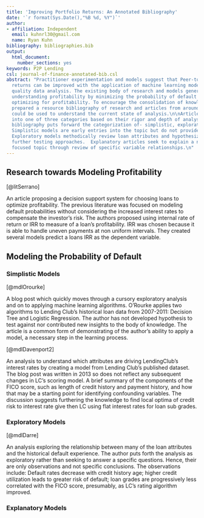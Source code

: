 ```yaml
---
title: 'Improving Portfolio Returns: An Annotated Bibliography'
date: '`r format(Sys.Date(),"%B %d, %Y")`'
author:
- affiliation: Independent
  email: kuhnrl30@gmail.com
  name: Ryan Kuhn
bibliography: bibliographies.bib
output: 
  html_document:
    number_sections: yes
keywords: P2P Lending
csl: journal-of-finance-annotated-bib.csl
abstract: "Practitioner experimentation and models suggest that Peer-to-Peer lending
  returns can be improved with the application of machine learning models and high
  quality data analysis. The existing body of research and models generally focus on 
  understanding profitability by minimizing the probability of default rather than 
  optimizing for profitability. To encourage the consolidation of knowledge, I've 
  prepared a resource bibliography of research and articles from around the web that 
  could be used to understand the current state of analysis.\n\nArticles can be classified 
  into one of three categories based on their rigor and depth of analysis.  This 
  bibliography puts forward the categorization of- simplistic, exploratory, and explanatory. 
  Simplistic models are early entries into the topic but do not provide significant insight. 
  Exploratory models methodically review loan attributes and hypothesize 
  further testing approaches.  Explanatory articles seek to explain a narrowly 
  focused topic through review of specific variable relationships.\n"
---
```


## Research towards Modeling Profitability 
[@litSerrano]

An article proposing a decision support system for choosing loans to optimize profitability.  The previous literature was focused on modeling default probabilities without considering the increased interest rates to compensate the investor's risk.  The authors proposed using internal rate of return or IRR to measure of a loan's profitability.  IRR was chosen because it is able to handle uneven payments at non uniform intervals.  They created several models predict a loans IRR as the dependent variable. 

## Modeling the Probability of Default


### Simplistic Models

[@mdlOrourke]

A blog post which quickly moves through a cursory exploratory analysis and on to applying machine learning algorithms.  O'Rourke applies two algorithms to Lending Club's historical loan data from 2007-2011: Decision Tree and Logistic Regression.  The author has not developed hypothesis to test against nor contributed new insights to the body of knowledge. The article is a common form of demonstrating of the author's ability to apply a model, a necessary step in the learning process.

[@mdlDavenport2]

An analysis to understand which attributes are driving LendingClub's interest rates by creating a model from Lending Club's published dataset. The blog post was written in 2013 so does not reflect any subsequent changes in LC's scoring model.  A brief summary of the components of the FICO score, such as length of credit history and payment history, and how that may be a starting point for identifying confounding variables. The discussion suggests furthering the knowledge to find local optima of credit risk to interest rate give then LC using flat interest rates for loan sub grades.

### Exploratory Models  

[@mdlDarre]

An analysis exploring the relationship between many of the loan attributes and the historical default experience.  The author puts forth the analysis as exploratory rather than seeking to answer a specific questions.  Hence, their are only observations and not specific conclusions. The observations include: Default rates decrease with credit history age; higher credit utilization leads to greater risk of default; loan grades are progressively less correlated with the FICO score, presumably, as LC's  rating algorithm improved.


### Explanatory  Models 

